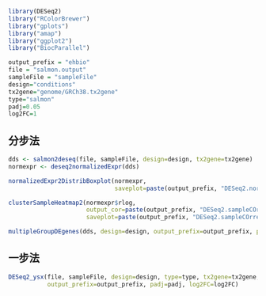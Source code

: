 ```r
library(DESeq2)
library("RColorBrewer")
library("gplots")
library("amap")
library("ggplot2")
library("BiocParallel")
```


```r
output_prefix = "ehbio"
file = "salmon.output"
sampleFile = "sampleFile"
design="conditions"
tx2gene="genome/GRCh38.tx2gene"
type="salmon"
padj=0.05
log2FC=1
```

## 分步法

```r
dds <- salmon2deseq(file, sampleFile, design=design, tx2gene=tx2gene)
normexpr <- deseq2normalizedExpr(dds)
```

```r
normalizedExpr2DistribBoxplot(normexpr, 
                              saveplot=paste(output_prefix, "DESeq2.normalizedExprDistrib.pdf", sep="."))
```

```r
clusterSampleHeatmap2(normexpr$rlog, 
                      output_cor=paste(output_prefix, "DESeq2.sampleCOrrelation.txt", sep="."), 
                      saveplot=paste(output_prefix, "DESeq2.sampleCOrrelation.pdf", sep="."))
```

```r
multipleGroupDEgenes(dds, design=design, output_prefix=output_prefix, padj=padj, log2FC=log2FC)
```

## 一步法

```r
DESeq2_ysx(file, sampleFile, design=design, type=type, tx2gene=tx2gene, 
           output_prefix=output_prefix, padj=padj, log2FC=log2FC)
```
